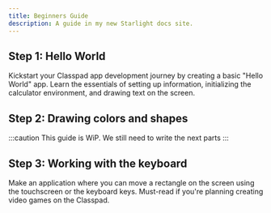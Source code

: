 ```yaml
---
title: Beginners Guide
description: A guide in my new Starlight docs site.
---
```


## Step 1: Hello World

Kickstart your Classpad app development journey by creating a basic "Hello World" app.
Learn the essentials of setting up information, initializing the calculator environment, and drawing text on the screen.

<LinkCard
        title="👋 Hello World"
        href="/wiki/examples/hello-world/"
        description="First steps into printing text on screen"
/>

## Step 2: Drawing colors and shapes

:::caution
This guide is WiP. We still need to write the next parts
:::

<LinkCard
        title="🎨 Shapes Drawing"
        href="/wiki/examples/drawing-shapes/"
        description="Getting the touchscreen and keys to work"
/>

## Step 3: Working with the keyboard

Make an application where you can move a rectangle on the screen using the touchscreen or the keyboard keys. 
Must-read if you're planning creating video games on the Classpad.

<LinkCard
        title="📦 Touch Rectangle"
        href="/wiki/examples/input-keyboard/"
        description="Getting the touchscreen and keys to work"
/>